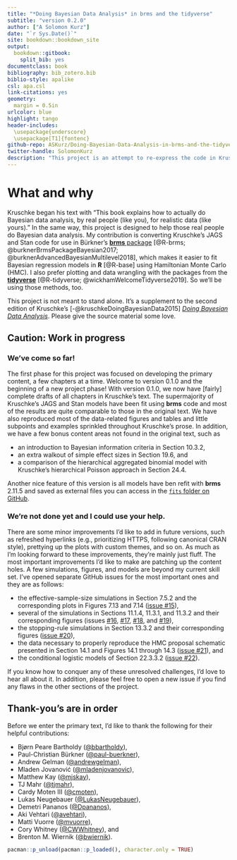 ```yaml
--- 
title: "*Doing Bayesian Data Analysis* in brms and the tidyverse"
subtitle: "version 0.2.0"
author: ["A Solomon Kurz"]
date: "`r Sys.Date()`"
site: bookdown::bookdown_site
output: 
  bookdown::gitbook:
    split_bib: yes
documentclass: book
bibliography: bib_zotero.bib
biblio-style: apalike
csl: apa.csl
link-citations: yes
geometry:
  margin = 0.5in
urlcolor: blue
highlight: tango
header-includes:
  \usepackage{underscore}
  \usepackage[T1]{fontenc}
github-repo: ASKurz/Doing-Bayesian-Data-Analysis-in-brms-and-the-tidyverse
twitter-handle: SolomonKurz
description: "This project is an attempt to re-express the code in Kruschke's (2015) textbook. His models are re-fit in brms, plots are redone with ggplot2, and the general data wrangling code predominantly follows the tidyverse style."
---
```


# What and why {-}

Kruschke began his text with "This book explains how to actually do Bayesian data analysis, by real people (like you), for realistic data (like yours)." In the same way, this project is designed to help those real people do Bayesian data analysis. My contribution is converting Kruschke's JAGS and Stan code for use in Bürkner's [**brms** package](https://github.com/paul-buerkner/brms) [@R-brms; @burknerBrmsPackageBayesian2017; @burknerAdvancedBayesianMultilevel2018], which makes it easier to fit Bayesian regression models in **R** [@R-base] using Hamiltonian Monte Carlo (HMC). I also prefer plotting and data wrangling with the packages from the [**tidyverse**](http://style.tidyverse.org) [@R-tidyverse; @wickhamWelcomeTidyverse2019]. So we'll be using those methods, too.

This project is not meant to stand alone. It's a supplement to the second edition of Kruschke's [-@kruschkeDoingBayesianData2015] [*Doing Bayesian Data Analysis*](https://sites.google.com/site/doingbayesiandataanalysis/). Please give the source material some love.

## Caution: Work in progress {-}

### We've come so far! {-}

The first phase for this project was focused on developing the primary content, a few chapters at a time. Welcome to version 0.1.0 and the beginning of a new project phase! With version 0.1.0, we now have [fairly] complete drafts of all chapters in Kruschke's text. The supermajority of Kruschke's JAGS and Stan models have been fit using **brms** code and most of the results are quite comparable to those in the original text. We have also reproduced most of the data-related figures and tables and little subpoints and examples sprinkled throughout Kruschke's prose. In addition, we have a few bonus content areas not found in the original text, such as

* an introduction to Bayesian information criteria in Section 10.3.2,
* an extra walkout of simple effect sizes in Section 19.6, and
* a comparison of the hierarchical aggregated binomial model with Kruschke’s hierarchical Poisson approach in Section 24.4.

Another nice feature of this version is all models have ben refit with **brms** 2.11.5 and saved as external files you can access in the [`fits` folder on GitHub](https://github.com/ASKurz/Doing-Bayesian-Data-Analysis-in-brms-and-the-tidyverse/tree/master/fits).

### We're not done yet and I could use your help. {-}

There are some minor improvements I'd like to add in future versions, such as refreshed hyperlinks (e.g., prioritizing HTTPS, following canonical CRAN style), prettying up the plots with custom themes, and so on. As much as I'm looking forward to these improvements, they're mainly just fluff. The most important improvements I'd like to make are patching up the content holes. A few simulations, figures, and models are beyond my current skill set. I've opened separate GitHub issues for the most important ones and they are as follows:

* the effective-sample-size simulations in Section 7.5.2 and the corresponding plots in Figures 7.13 and 7.14 ([issue #15](https://github.com/ASKurz/Doing-Bayesian-Data-Analysis-in-brms-and-the-tidyverse/issues/15)),
* several of the simulations in Sections 11.1.4, 11.3.1, and 11.3.2 and their corresponding figures (issues [#16](https://github.com/ASKurz/Doing-Bayesian-Data-Analysis-in-brms-and-the-tidyverse/issues/16), [#17](https://github.com/ASKurz/Doing-Bayesian-Data-Analysis-in-brms-and-the-tidyverse/issues/17), [#18](https://github.com/ASKurz/Doing-Bayesian-Data-Analysis-in-brms-and-the-tidyverse/issues/18), and [#19](https://github.com/ASKurz/Doing-Bayesian-Data-Analysis-in-brms-and-the-tidyverse/issues/19)),
* the stopping-rule simulations in Section 13.3.2 and their corresponding figures ([issue #20](https://github.com/ASKurz/Doing-Bayesian-Data-Analysis-in-brms-and-the-tidyverse/issues/20)),
* the data necessary to properly reproduce the HMC proposal schematic presented in Section 14.1 and Figures 14.1 through 14.3 ([issue #21](https://github.com/ASKurz/Doing-Bayesian-Data-Analysis-in-brms-and-the-tidyverse/issues/21)), and
* the conditional logistic models of Section 22.3.3.2 ([issue #22](https://github.com/ASKurz/Doing-Bayesian-Data-Analysis-in-brms-and-the-tidyverse/issues/22)).

If you know how to conquer any of these unresolved challenges, I'd love to hear all about it. In addition, please feel free to open a new issue if you find any flaws in the other sections of the project.

## Thank-you's are in order {-}

Before we enter the primary text, I'd like to thank the following for their helpful contributions:

* Bjørn Peare Bartholdy ([\@bbartholdy](https://github.com/bbartholdy)),
* Paul-Christian Bürkner ([\@paul-buerkner](https://github.com/paul-buerkner)),
* Andrew Gelman ([\@andrewgelman](https://github.com/andrewgelman)),
* Mladen Jovanović ([\@mladenjovanovic](https://github.com/mladenjovanovic)),
* Matthew Kay ([\@mjskay](https://github.com/mjskay)),
* TJ Mahr ([\@tjmahr](https://github.com/tjmahr)),
* Cardy Moten III ([\@cmoten](https://github.com/cmoten)),
* Lukas Neugebauer ([\@LukasNeugebauer](https://github.com/LukasNeugebauer)),
* Demetri Pananos ([\@Dpananos](https://github.com/dpananos)),
* Aki Vehtari ([\@avehtari](https://github.com/avehtari)),
* Matti Vuorre ([\@mvuorre](https://github.com/mvuorre)), 
* Cory Whitney ([\@CWWhitney](https://github.com/CWWhitney)), and
* Brenton M. Wiernik ([\@bwiernik](https://github.com/bwiernik)).

```r
pacman::p_unload(pacman::p_loaded(), character.only = TRUE)
```

